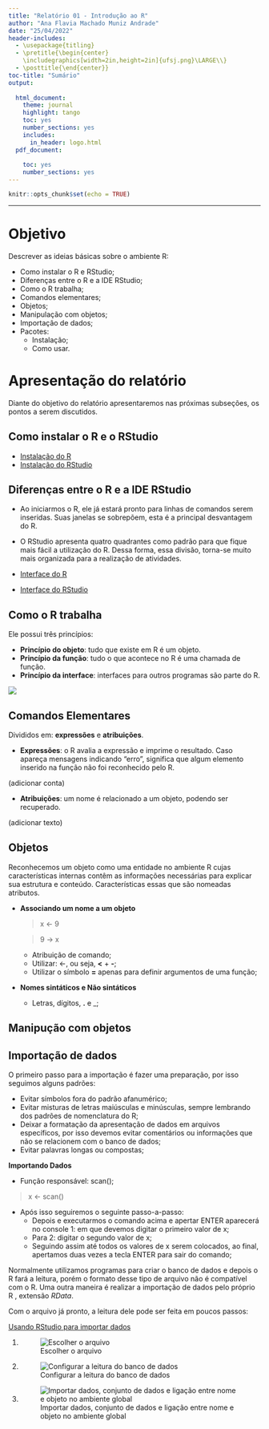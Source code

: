 ```yaml
---
title: "Relatório 01 - Introdução ao R"
author: "Ana Flavia Machado Muniz Andrade"
date: "25/04/2022"
header-includes:
  - \usepackage{titling}
  - \pretitle{\begin{center}
    \includegraphics[width=2in,height=2in]{ufsj.png}\LARGE\\}
  - \posttitle{\end{center}}
toc-title: "Sumário"
output:
  
  html_document:
    theme: journal
    highlight: tango
    toc: yes
    number_sections: yes
    includes:
      in_header: logo.html
  pdf_document:
    
    toc: yes
    number_sections: yes
---
```


```r
knitr::opts_chunk$set(echo = TRUE)
```
--- 

# Objetivo

Descrever as ideias básicas sobre o ambiente R:

 - Como instalar o R e RStudio;
 - Diferenças entre o R e a IDE RStudio;
 - Como o R trabalha;
 - Comandos elementares;
 - Objetos;
 - Manipulação com objetos;
 - Importação de dados;
 - Pacotes: 
   - Instalação;
   - Como usar.

# Apresentação do relatório

Diante do objetivo do relatório apresentaremos nas próximas subseções, os pontos a serem discutidos.

## Como instalar o R e o RStudio
  - [Instalação do R](https://cran.r-project.org/bin/windows/base/)
  - [Instalação do RStudio](https://rstudio.com/products/rstudio/download/#download)


## Diferenças entre o R e a IDE RStudio
  - Ao iniciarmos o R, ele já estará pronto para linhas de comandos serem inseridas. Suas janelas se sobrepõem, esta é a principal desvantagem do R.
  - O RStudio apresenta quatro quadrantes como padrão para que fique mais fácil a utilização do R. Dessa forma, essa divisão, torna-se muito mais organizada para a realização de atividades.
  
  - [Interface do R](interfacer.jpg)
  - [Interface do RStudio](interfacerstudio.jpg)


## Como o R trabalha
Ele possui três princípios:

  - **Princípio do objeto**: tudo que existe em R é um objeto.
  - **Princípio da função**: tudo o que acontece no R é uma chamada de função.
  - **Princípio da interface**: interfaces para outros programas são parte do R.


   ![](esquemar.jpg)


## Comandos Elementares
Divididos em: **expressões** e **atribuições**.
  
  - **Expressões**: o R avalia a expressão e imprime o resultado. Caso apareça mensagens indicando "erro", significa que algum elemento inserido na função não foi reconhecido pelo R.
  
  (adicionar conta)

  - **Atribuições**: um nome é relacionado a um objeto, podendo ser recuperado.
  
  (adicionar texto)
  
## Objetos
Reconhecemos um objeto como uma entidade no ambiente R cujas características internas contêm as informações necessárias para explicar sua estrutura e conteúdo. Características essas que são nomeadas atributos.

  - **Associando um nome a um objeto**

    > x <- 9
    
    >9 -> x

    - Atribuição de comando;
    - Utilizar: <-, ou seja, **<** + **-**;
    - Utilizar o símbolo **=** apenas para definir argumentos de uma função;


  - **Nomes sintáticos e Não sintáticos**

    - Letras, dígitos, **.** e _;
    
## Manipução com objetos


## Importação de dados
O primeiro passo para a importação é fazer uma preparação, por isso seguimos alguns padrões: 
  
  - Evitar símbolos fora do padrão afanumérico;
  - Evitar misturas de letras maiúsculas e minúsculas, sempre lembrando dos padrões de nomenclatura do R;
  - Deixar a formatação da apresentação de dados em arquivos específicos, por isso devemos evitar comentários ou informações que não se relacionem com o banco de dados;
  - Evitar palavras longas ou compostas;
  
  **Importando Dados**
  
  - Função responsável: scan();
  
  > x <- scan()
  
  - Após isso seguiremos o seguinte passo-a-passo:
    - Depois e executarmos o comando acima e apertar ENTER aparecerá no console 1: em que devemos digitar o primeiro valor de x;
    - Para 2: digitar o segundo valor de x;
    - Seguindo assim até todos os valores de x serem colocados, ao final, apertamos duas vezes a tecla ENTER para sair do comando;


Normalmente utilizamos programas para criar o banco de dados e  depois o R fará a leitura, porém o formato desse tipo de arquivo não é compatível com o R. Uma outra maneira é realizar a importação de dados pelo próprio R , extensão _RData_.

Com o arquivo já pronto, a leitura dele pode ser feita em poucos passos:
  
  [Usando RStudio para importar dados](importacaodados.jpg)
  
  
  1. ![Escolher o arquivo](imp-exp2.jpg)
  
  2. ![Configurar a leitura do banco de dados](imp-exp3.jpg)
  
  3. ![Importar dados, conjunto de dados e ligação entre nome e objeto no ambiente global](imp-exp4.jpg)
  
  
  
  

  
  
  
  